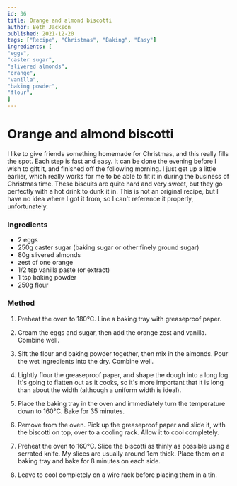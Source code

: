 ```yaml
---
id: 36
title: Orange and almond biscotti
author: Beth Jackson
published: 2021-12-20
tags: ["Recipe", "Christmas", "Baking", "Easy"]
ingredients: [
"eggs",
"caster sugar",
"slivered almonds",
"orange",
"vanilla",
"baking powder",
"flour",
]
---
```


# Orange and almond biscotti

<BlogTextWrapper>

I like to give friends something homemade for Christmas, and this really fills the spot. Each step is fast and easy. It can be done the evening before I wish to gift it, and finished off the following morning. I just get up a little earlier, which really works for me to be able to fit it in during the business of Christmas time. These biscuits are quite hard and very sweet, but they go perfectly with a hot drink to dunk it in. This is not an original recipe, but I have no idea where I got it from, so I can't reference it properly, unfortunately.

</BlogTextWrapper>

<BlogTextWrapper>

### Ingredients

- 2 eggs
- 250g caster sugar (baking sugar or other finely ground sugar)
- 80g slivered almonds
- zest of one orange
- 1/2 tsp vanilla paste (or extract)
- 1 tsp baking powder
- 250g flour

</BlogTextWrapper>

<BlogTextWrapper>

### Method

1. Preheat the oven to 180°C. Line a baking tray with greaseproof paper.

2. Cream the eggs and sugar, then add the orange zest and vanilla. Combine well.

3. Sift the flour and baking powder together, then mix in the almonds. Pour the wet ingredients into the dry. Combine well.

4. Lightly flour the greaseproof paper, and shape the dough into a long log. It's going to flatten out as it cooks, so it's more important that it is long than about the width (although a uniform width is ideal).

5. Place the baking tray in the oven and immediately turn the temperature down to 160°C. Bake for 35 minutes.

<Timer inputHours={0} inputMinutes={35} inputSeconds={0} />

6. Remove from the oven. Pick up the greaseproof paper and slide it, with the biscotti on top, over to a cooling rack. Allow it to cool completely.

7. Preheat the oven to 160°C. Slice the biscotti as thinly as possible using a serrated knife. My slices are usually around 1cm thick. Place them on a baking tray and bake for 8 minutes on each side.

<Timer inputHours={0} inputMinutes={8} inputSeconds={0} />

8. Leave to cool completely on a wire rack before placing them in a tin.

</BlogTextWrapper>

<ClickableTags tags={tags} />
